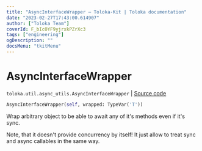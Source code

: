 ```yaml
---
title: "AsyncInterfaceWrapper — Toloka-Kit | Toloka documentation"
date: "2023-02-27T17:43:00.614907"
author: ["Toloka Team"]
coverId: F_bIcOYF9yjrxkPZrXc3
tags: ["engineering"]
ogDescription: ""
docsMenu: "tkitMenu"
---
```


# AsyncInterfaceWrapper
`toloka.util.async_utils.AsyncInterfaceWrapper` | [Source code](https://github.com/Toloka/toloka-kit/blob/v1.1.4/src/util/async_utils.py#L96)

```python
AsyncInterfaceWrapper(self, wrapped: TypeVar('T'))
```

Wrap arbitrary object to be able to await any of it's methods even if it's sync.

Note, that it doesn't provide concurrency by itself!
It just allow to treat sync and async callables in the same way.